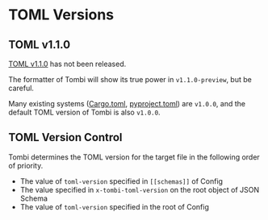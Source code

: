 # TOML Versions

## TOML v1.1.0
[TOML v1.1.0](https://github.com/toml-lang/toml/issues/928) has not been released.

The formatter of Tombi will show its true power in `v1.1.0-preview`, but be careful.

Many existing systems ([Cargo.toml](https://doc.rust-lang.org/cargo/reference/manifest.html), [pyproject.toml](https://packaging.python.org/en/latest/guides/writing-pyproject-toml/)) are `v1.0.0`, and the default TOML version of Tombi is also `v1.0.0`.

## TOML Version Control

Tombi determines the TOML version for the target file in the following order of priority.

- The value of `toml-version` specified in `[[schemas]]` of Config
- The value specified in `x-tombi-toml-version` on the root object of JSON Schema
- The value of `toml-version` specified in the root of Config

